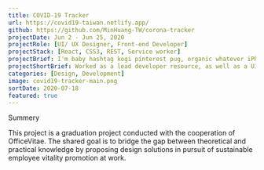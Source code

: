 ```yaml
---
title: COVID-19 Tracker
url: https://covid19-taiwan.netlify.app/
github: https://github.com/MinHuang-TW/corona-tracker
projectDate: Jun 2 - Jun 25, 2020
projectRole: [UI/ UX Designer, Front-end Developer]
projectStack: [React, CSS3, REST, Service worker]
projectBrief: I'm baby hashtag kogi pinterest pug, organic whatever iPhone distillery shoreditch hexagon copper mug pour-over shaman plaid. Locavore brunch tousled bespoke.
projectShortBrief: Worked as a lead developer resource, as well as a UI/UX designer, on the new Alienware Command Center.
categories: [Design, Development]
image: covid19-tracker-main.png
sortDate: 2020-07-18
featured: true
---
```


<TitleAnchored>Summery</TitleAnchored>

This project is a graduation project conducted with the cooperation of OfficeVitae. The shared goal is to bridge the gap between theoretical and practical knowledge by proposing design solutions in pursuit of sustainable employee vitality promotion at work.
